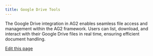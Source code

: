 ```yaml
---
title: Google Drive Tools
---
```


The Google Drive integration in AG2 enables seamless file access and management within the AG2 framework. Users can list, download, and interact with their Google Drive files in real time, ensuring efficient document handling.


<GoogleDriveTools/>

<div className="edit-url-container">
    <a className="edit-url" href="https://github.com/ag2ai/ag2/edit/main/website/docs/user-guide/reference-tools/google-api/google-drive.mdx" target='_blank'><Icon icon="pen" iconType="solid" size="13px"/> Edit this page</a>
</div>
